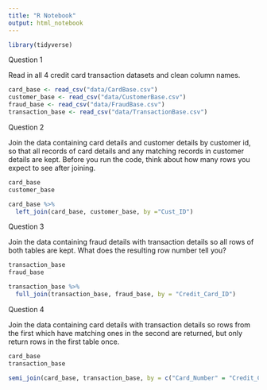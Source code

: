 ```yaml
---
title: "R Notebook"
output: html_notebook
---
```


```r
library(tidyverse)
```

Question 1

Read in all 4 credit card transaction datasets and clean column names.

```r
card_base <- read_csv("data/CardBase.csv")
customer_base <- read_csv("data/CustomerBase.csv")
fraud_base <- read_csv("data/FraudBase.csv")
transaction_base <- read_csv("data/TransactionBase.csv")
```

Question 2

Join the data containing card details and customer details by customer id, so that all records of card details and any matching records in customer details are kept. Before you run the code, think about how many rows you expect to see after joining.


```r
card_base
customer_base
```

```r
card_base %>% 
  left_join(card_base, customer_base, by ="Cust_ID")

```


Question 3

Join the data containing fraud details with transaction details so all rows of both tables are kept. What does the resulting row number tell you?


```r
transaction_base
fraud_base
```


```r
transaction_base %>% 
  full_join(transaction_base, fraud_base, by = "Credit_Card_ID")

```



Question 4

Join the data containing card details with transaction details so rows from the first which have matching ones in the second are returned, but only return rows in the first table once.

```r
card_base
transaction_base
```


```r
semi_join(card_base, transaction_base, by = c("Card_Number" = "Credit_Card_ID"))
```

